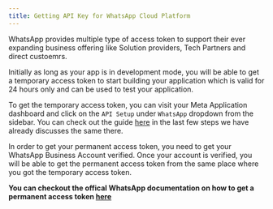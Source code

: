```yaml
---
title: Getting API Key for WhatsApp Cloud Platform
---
```


WhatsApp provides multiple type of access token to support their ever expanding business offering like Solution providers, Tech Partners and direct custoemrs. 

Initially as long as your app is in development mode, you will be able to get a temporary access token to start building your application which is valid for 24 hours only and can be used to test your application.

<Tip>To get the temporary access token, you can visit your Meta Application dashboard and click on the `API Setup` under `WhatsApp` dropdown from the sidebar. You can check out the guide [here](/guide/whatsapp-api-setup/creating-business-app#get-your-temporary-api-key-test-phone-number-text-phone-number-id-and-whatsapp-business-account-id) in the last few steps we have already discusses the same there. </Tip>

In order to get your permanent access token, you need to get your WhatsApp Business Account verified. Once your account is verified, you will be able to get the permanent access token from the same place where you got the temporary access token.

**You can checkout the offical WhatsApp documentation on how to get a permanent access token [here](https://developers.facebook.com/docs/whatsapp/business-management-api/get-started#1--acquire-an-access-token-using-a-system-user-or-facebook-login)**

